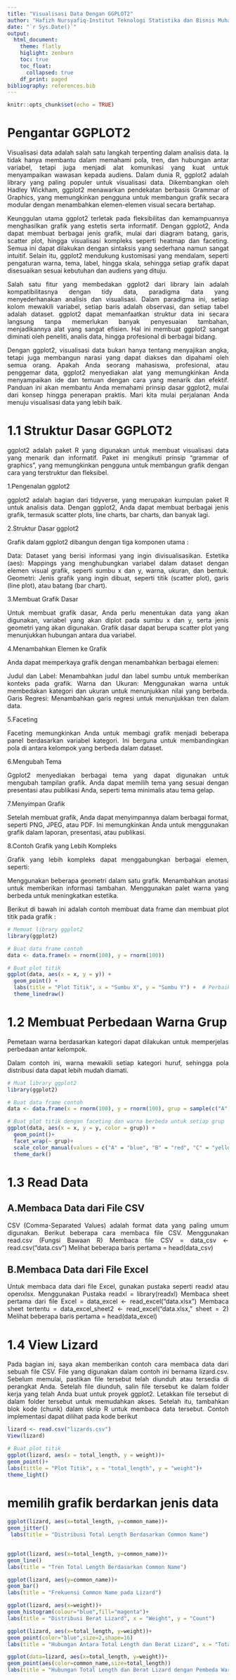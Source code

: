 ```yaml
---
title: "Visualisasi Data Dengan GGPLOT2"
author: "Hafizh Nursyafiq-Institut Teknologi Statistika dan Bisnis Muhammadiyah"
date: "`r Sys.Date()`"
output: 
  html_document:
    theme: flatly
    higlight: zenburn
    toc: true
    toc_float:
      collapsed: true
    df_print: paged
bibliography: references.bib
---
```


```{=html}
<style>
body{
text-align: justify}
</style>
```
```r
knitr::opts_chunk$set(echo = TRUE)
```

# Pengantar GGPLOT2

Visualisasi data adalah salah satu langkah terpenting dalam analisis data. Ia tidak hanya membantu dalam memahami pola, tren, dan hubungan antar variabel, tetapi juga menjadi alat komunikasi yang kuat untuk menyampaikan wawasan kepada audiens. Dalam dunia R, ggplot2 adalah library yang paling populer untuk visualisasi data. Dikembangkan oleh Hadley Wickham, ggplot2 menawarkan pendekatan berbasis Grammar of Graphics, yang memungkinkan pengguna untuk membangun grafik secara modular dengan menambahkan elemen-elemen visual secara bertahap.

Keunggulan utama ggplot2 terletak pada fleksibilitas dan kemampuannya menghasilkan grafik yang estetis serta informatif. Dengan ggplot2, Anda dapat membuat berbagai jenis grafik, mulai dari diagram batang, garis, scatter plot, hingga visualisasi kompleks seperti heatmap dan faceting. Semua ini dapat dilakukan dengan sintaksis yang sederhana namun sangat intuitif. Selain itu, ggplot2 mendukung kustomisasi yang mendalam, seperti pengaturan warna, tema, label, hingga skala, sehingga setiap grafik dapat disesuaikan sesuai kebutuhan dan audiens yang dituju.

Salah satu fitur yang membedakan ggplot2 dari library lain adalah kompatibilitasnya dengan tidy data, paradigma data yang menyederhanakan analisis dan visualisasi. Dalam paradigma ini, setiap kolom mewakili variabel, setiap baris adalah observasi, dan setiap tabel adalah dataset. ggplot2 dapat memanfaatkan struktur data ini secara langsung tanpa memerlukan banyak penyesuaian tambahan, menjadikannya alat yang sangat efisien. Hal ini membuat ggplot2 sangat diminati oleh peneliti, analis data, hingga profesional di berbagai bidang.

Dengan ggplot2, visualisasi data bukan hanya tentang menyajikan angka, tetapi juga membangun narasi yang dapat diakses dan dipahami oleh semua orang. Apakah Anda seorang mahasiswa, profesional, atau penggemar data, ggplot2 menyediakan alat yang memungkinkan Anda menyampaikan ide dan temuan dengan cara yang menarik dan efektif. Panduan ini akan membantu Anda memahami prinsip dasar ggplot2, mulai dari konsep hingga penerapan praktis. Mari kita mulai perjalanan Anda menuju visualisasi data yang lebih baik.


# 1.1 Struktur Dasar GGPLOT2

ggplot2 adalah paket R yang digunakan untuk membuat visualisasi data yang menarik dan informatif. Paket ini mengikuti prinsip "grammar of graphics", yang memungkinkan pengguna untuk membangun grafik dengan cara yang terstruktur dan fleksibel.

1.Pengenalan ggplot2

  ggplot2 adalah bagian dari tidyverse, yang merupakan kumpulan paket R untuk analisis data.
  Dengan ggplot2, Anda dapat membuat berbagai jenis grafik, termasuk scatter plots, line charts, bar     charts, dan banyak lagi.

2.Struktur Dasar ggplot2

  Grafik dalam ggplot2 dibangun dengan tiga komponen utama :

  Data: Dataset yang berisi informasi yang ingin divisualisasikan.
  Estetika (aes): Mappings yang menghubungkan variabel dalam dataset dengan elemen visual grafik,        seperti sumbu x dan y, warna, ukuran, dan bentuk.
  Geometri: Jenis grafik yang ingin dibuat, seperti titik (scatter plot), garis (line plot), atau        batang (bar chart).

3.Membuat Grafik Dasar

  Untuk membuat grafik dasar, Anda perlu menentukan data yang akan digunakan, variabel yang akan diplot   pada sumbu x dan y, serta jenis geometri yang akan digunakan. Grafik dasar dapat berupa scatter plot   yang menunjukkan hubungan antara dua variabel.

4.Menambahkan Elemen ke Grafik

  Anda dapat memperkaya grafik dengan menambahkan berbagai elemen:

  Judul dan Label: Menambahkan judul dan label sumbu untuk memberikan konteks pada grafik.
  Warna dan Ukuran: Menggunakan warna untuk membedakan kategori dan ukuran untuk menunjukkan nilai yang   berbeda.
  Garis Regresi: Menambahkan garis regresi untuk menunjukkan tren dalam data.

5.Faceting

  Faceting memungkinkan Anda untuk membagi grafik menjadi beberapa panel berdasarkan variabel kategori.   Ini berguna untuk membandingkan pola di antara kelompok yang berbeda dalam dataset.

6.Mengubah Tema

  Ggplot2 menyediakan berbagai tema yang dapat digunakan untuk mengubah tampilan grafik. Anda dapat      memilih tema yang sesuai dengan presentasi atau publikasi Anda, seperti tema minimalis atau tema       gelap.

7.Menyimpan Grafik

  Setelah membuat grafik, Anda dapat menyimpannya dalam berbagai format, seperti PNG, JPEG, atau PDF.    Ini memungkinkan Anda untuk menggunakan grafik dalam laporan, presentasi, atau publikasi.

8.Contoh Grafik yang Lebih Kompleks

  Grafik yang lebih kompleks dapat menggabungkan berbagai elemen, seperti:

  Menggunakan beberapa geometri dalam satu grafik.
  Menambahkan anotasi untuk memberikan informasi tambahan.
  Menggunakan palet warna yang berbeda untuk meningkatkan estetika.

  Berikut di bawah ini adalah contoh membuat data frame dan membuat plot titik pada grafik :

```r
# Memuat library ggplot2
library(ggplot2)

# Buat data frame contoh
data <- data.frame(x = rnorm(100), y = rnorm(100))

# Buat plot titik
ggplot(data, aes(x = x, y = y)) +
  geom_point() +
  labs(title = "Plot Titik", x = "Sumbu X", y = "Sumbu Y") +  # Perbaikan di sini: 'title' bukan 'tittle'
  theme_linedraw()
```




# 1.2 Membuat Perbedaan Warna Grup
Pemetaan warna berdasarkan kategori dapat dilakukan untuk memperjelas perbedaan antar kelompok.

Dalam contoh ini, warna mewakili setiap kategori huruf, sehingga pola distribusi data dapat lebih mudah diamati.
```r
# Muat library ggplot2
library(ggplot2)

# Buat data frame contoh
data <- data.frame(x = rnorm(100), y = rnorm(100), grup = sample(c("A", "B", "C", "D"), 100, replace = TRUE))

# Buat plot titik dengan faceting dan warna berbeda untuk setiap grup
ggplot(data, aes(x = x, y = y, color = grup)) +
  geom_point()+
  facet_wrap(~ grup)+ 
  scale_color_manual(values = c("A" = "blue", "B" = "red", "C" = "yellow", "D" = "Black"))+ # Menentukan warna untuk grup A, B, C dan D
  theme_dark()
```


# 1.3 Read Data

## A.Membaca Data dari File CSV
CSV (Comma-Separated Values) adalah format data yang paling umum digunakan. Berikut beberapa cara membaca file CSV. Menggunakan read.csv (Fungsi Bawaan R)
Membaca file CSV = data_csv <- read.csv(“data.csv”)
Melihat beberapa baris pertama = head(data_csv)

## B.Membaca Data dari File Excel
Untuk membaca data dari file Excel, gunakan pustaka seperti readxl atau openxlsx.
Menggunakan Pustaka readxl = library(readxl)
Membaca sheet pertama dari file Excel = data_excel <- read_excel(“data.xlsx”)
Membaca sheet tertentu = data_excel_sheet2 <- read_excel(“data.xlsx,” sheet = 2)
Melihat beberapa baris pertama = head(data_excel)

# 1.4 View Lizard
Pada bagian ini, saya akan memberikan contoh cara membaca data dari sebuah file CSV. File yang digunakan dalam contoh ini bernama lizard.csv. Sebelum memulai, pastikan file tersebut telah diunduh atau tersedia di perangkat Anda. Setelah file diunduh, salin file tersebut ke dalam folder kerja yang telah Anda buat untuk proyek ggplot2. Letakkan file tersebut di dalam folder tersebut untuk memudahkan akses. Setelah itu, tambahkan blok kode (chunk) dalam skrip R untuk membaca data tersebut. Contoh implementasi dapat dilihat pada kode berikut

```r
lizard <- read.csv("lizards.csv")
View(lizard)
```
```r
# Buat plot titik
ggplot(lizard, aes(x = total_length, y = weight))+
geom_point()+
labs(tittle = "Plot Titik", x = "total_length", y = "weight")+
theme_light()

```

# memilih grafik berdarkan jenis data

```r
ggplot(lizard, aes(x=total_length, y=common_name))+
geom_jitter()
 labs(title = "Distribusi Total Length Berdasarkan Common Name")
  
```

```r
ggplot(lizard, aes(x=total_length, y=common_name))+
geom_line()
labs(title = "Tren Total Length Berdasarkan Common Name")
```

```r
ggplot(lizard, aes(y=common_name))+
geom_bar()
labs(title = "Frekuensi Common Name pada Lizard")
```



```r
ggplot(lizard, aes(x=weight))+
geom_histogram(colour="blue",fill="magenta")+
labs(title = "Distribusi Berat Lizard", x = "Weight", y = "Count")

```

```r
ggplot(lizard, aes(x=total_length, y=weight))+
geom_point(color="blue",size=2,shape=16)
labs(title = "Hubungan Antara Total Length dan Berat Lizard", x = "Total Length", y = "Weight")
```

```r
ggplot(data=lizard, aes(x=total_length, y=weight))+
geom_point(aes(color=common_name,size=total_length))
labs(title = "Hubungan Total Length dan Berat Lizard dengan Pembeda Warna dan Ukuran Titik")

```


















